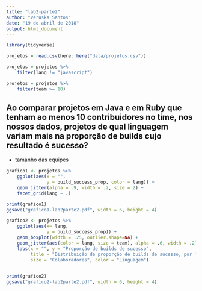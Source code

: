 ```yaml
---
title: "lab2-parte2"
author: "Veruska Santos"
date: "19 de abril de 2018"
output: html_document
---
```


```r
library(tidyverse)
```

```r
projetos = read.csv(here::here("data/projetos.csv"))
```

```r
projetos = projetos %>%
    filter(lang != "javascript")
```

```r
projetos = projetos %>%
    filter(team >= 10)

```

## Ao comparar projetos em Java e em Ruby que tenham ao menos 10 contribuidores no time, nos nossos dados, projetos de qual linguagem variam mais na proporção de builds cujo resultado é sucesso?

+ tamanho das equipes

```r
grafico1 <- projetos %>%
    ggplot(aes(x = "", 
               y = build_success_prop, color = lang)) + 
    geom_jitter(alpha = .9, width = .2, size = 2) +
    facet_grid(lang ~ .)
```

```r
print(grafico1)
ggsave("grafico1-lab2parte2.pdf", width = 6, height = 4)
```

```r
grafico2 <- projetos %>% 
    ggplot(aes(x= lang, 
               y = build_success_prop)) + 
    geom_boxplot(width = .25, outlier.shape=NA) +
    geom_jitter(aes(color = lang, size = team), alpha = .6, width = .2) +
    labs(x = "", y = "Proporção de builds de sucesso", 
         title = "Distribuição da proporção de builds de sucesso, por linguagem",
         size = "Colaboradores", color = "Linguagem")
     
```

```r
print(grafico2)
ggsave("grafico2-lab2parte2.pdf", width = 6, height = 4)
```



